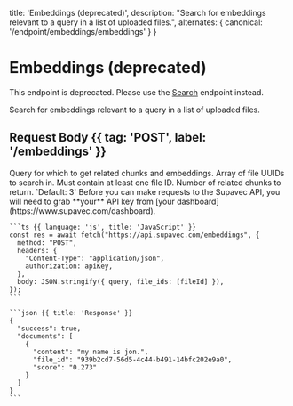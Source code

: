   title: 'Embeddings (deprecated)',
  description:
    "Search for embeddings relevant to a query in a list of uploaded files.",
  alternates: {
    canonical: '/endpoint/embeddings/embeddings'
  }
}

# Embeddings (deprecated)

<Row>
  <Col>

  This endpoint is deprecated. Please use the [Search](https://docs.supavec.com/endpoint/retrieval/search) endpoint instead.

  Search for embeddings relevant to a query in a list of uploaded files.


  ## Request Body {{ tag: 'POST', label: '/embeddings' }}

  <Properties>
    <Property name="query" type="string" required>
      Query for which to get related chunks and embeddings.
    </Property>
    <Property name="file_ids" type="array" required>
      Array of file UUIDs to search in. Must contain at least one file ID.
    </Property>
    <Property name="k" type="integer">
      Number of related chunks to return. `Default: 3`
    </Property>
  </Properties>

  </Col>
  <Col>
    <Note>
      Before you can make requests to the Supavec API, you will need to grab **your**
      API key from [your dashboard](https://www.supavec.com/dashboard).
    </Note>

    ```ts {{ language: 'js', title: 'JavaScript' }}
    const res = await fetch("https://api.supavec.com/embeddings", {
      method: "POST",
      headers: {
        "Content-Type": "application/json",
        authorization: apiKey,
      },
      body: JSON.stringify({ query, file_ids: [fileId] }),
    });
    ```

    ```json {{ title: 'Response' }}
    {
      "success": true,
      "documents": [
        {
          "content": "my name is jon.",
          "file_id": "939b2cd7-56d5-4c44-b491-14bfc202e9a0",
          "score": "0.273"
        }
      ]
    }
    ```

  </Col>
</Row>